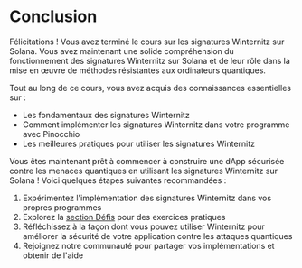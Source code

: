 
# Conclusion

Félicitations ! Vous avez terminé le cours sur les signatures Winternitz sur Solana. Vous avez maintenant une solide compréhension du fonctionnement des signatures Winternitz sur Solana et de leur rôle dans la mise en œuvre de méthodes résistantes aux ordinateurs quantiques.

<ArticleSection name="Ce que vous avez appris" id="what-you-learned" level="h2" />

Tout au long de ce cours, vous avez acquis des connaissances essentielles sur :
- Les fondamentaux des signatures Winternitz
- Comment implémenter les signatures Winternitz dans votre programme avec Pinocchio
- Les meilleures pratiques pour utiliser les signatures Winternitz

<ArticleSection name="Prochaines étapes" id="next-steps" level="h2" />

Vous êtes maintenant prêt à commencer à construire une dApp sécurisée contre les menaces quantiques en utilisant les signatures Winternitz sur Solana ! Voici quelques étapes suivantes recommandées :

1. Expérimentez l'implémentation des signatures Winternitz dans vos propres programmes
2. Explorez la [section Défis](/en/challenges) pour des exercices pratiques
3. Réfléchissez à la façon dont vous pouvez utiliser Winternitz pour améliorer la sécurité de votre application contre les attaques quantiques
4. Rejoignez notre communauté pour partager vos implémentations et obtenir de l'aide